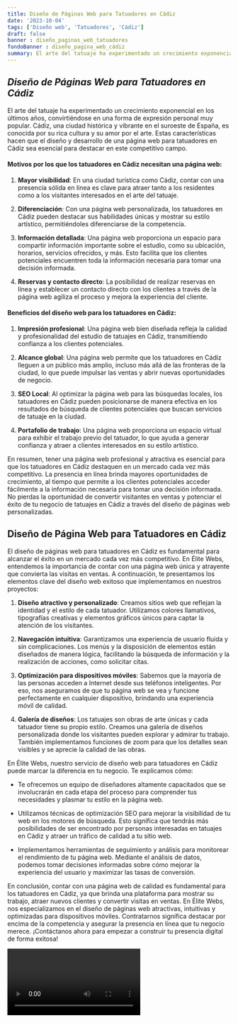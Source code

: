 ```yaml
---
title: Diseño de Páginas Web para Tatuadores en Cádiz
date: '2023-10-04'
tags: ['Diseño web', 'Tatuadores', 'Cádiz']
draft: false
banner : diseño_paginas_web_tatuadores
fondoBanner : diseño_pagina_web_cádiz
summary: El arte del tatuaje ha experimentado un crecimiento exponencial en los últimos años, convirtiéndose en una forma de expresión personal muy popular. Cádiz, una ciudad histórica y vibrante en el suroeste de España, es conocida por su rica cultura y su amor por el arte. Estas características hacen que el diseño y desarrollo de una página web para tatuadores en Cádiz sea esencial para destacar en este competitivo campo.
---
```


## *Diseño de Páginas Web para Tatuadores en Cádiz*

El arte del tatuaje ha experimentado un crecimiento exponencial en los últimos años, convirtiéndose en una forma de expresión personal muy popular. Cádiz, una ciudad histórica y vibrante en el suroeste de España, es conocida por su rica cultura y su amor por el arte. Estas características hacen que el diseño y desarrollo de una página web para tatuadores en Cádiz sea esencial para destacar en este competitivo campo.

#### Motivos por los que los tatuadores en Cádiz necesitan una página web:

1. **Mayor visibilidad**: En una ciudad turística como Cádiz, contar con una presencia sólida en línea es clave para atraer tanto a los residentes como a los visitantes interesados en el arte del tatuaje.

2. **Diferenciación**: Con una página web personalizada, los tatuadores en Cádiz pueden destacar sus habilidades únicas y mostrar su estilo artístico, permitiéndoles diferenciarse de la competencia.

3. **Información detallada**: Una página web proporciona un espacio para compartir información importante sobre el estudio, como su ubicación, horarios, servicios ofrecidos, y más. Esto facilita que los clientes potenciales encuentren toda la información necesaria para tomar una decisión informada.

4. **Reservas y contacto directo**: La posibilidad de realizar reservas en línea y establecer un contacto directo con los clientes a través de la página web agiliza el proceso y mejora la experiencia del cliente.

#### Beneficios del diseño web para los tatuadores en Cádiz:

1. **Impresión profesional**: Una página web bien diseñada refleja la calidad y profesionalidad del estudio de tatuajes en Cádiz, transmitiendo confianza a los clientes potenciales.

2. **Alcance global**: Una página web permite que los tatuadores en Cádiz lleguen a un público más amplio, incluso más allá de las fronteras de la ciudad, lo que puede impulsar las ventas y abrir nuevas oportunidades de negocio.

3. **SEO Local**: Al optimizar la página web para las búsquedas locales, los tatuadores en Cádiz pueden posicionarse de manera efectiva en los resultados de búsqueda de clientes potenciales que buscan servicios de tatuaje en la ciudad.

4. **Portafolio de trabajo**: Una página web proporciona un espacio virtual para exhibir el trabajo previo del tatuador, lo que ayuda a generar confianza y atraer a clientes interesados en su estilo artístico.

En resumen, tener una página web profesional y atractiva es esencial para que los tatuadores en Cádiz destaquen en un mercado cada vez más competitivo. La presencia en línea brinda mayores oportunidades de crecimiento, al tiempo que permite a los clientes potenciales acceder fácilmente a la información necesaria para tomar una decisión informada. No pierdas la oportunidad de convertir visitantes en ventas y potenciar el éxito de tu negocio de tatuajes en Cádiz a través del diseño de páginas web personalizadas.

<GifSeo />

<Cta />

## Diseño de Página Web para Tatuadores en Cádiz

El diseño de páginas web para tatuadores en Cádiz es fundamental para alcanzar el éxito en un mercado cada vez más competitivo. En Élite Webs, entendemos la importancia de contar con una página web única y atrayente que convierta las visitas en ventas. A continuación, te presentamos los elementos clave del diseño web exitoso que implementamos en nuestros proyectos:

1. **Diseño atractivo y personalizado**: Creamos sitios web que reflejan la identidad y el estilo de cada tatuador. Utilizamos colores llamativos, tipografías creativas y elementos gráficos únicos para captar la atención de los visitantes.

2. **Navegación intuitiva**: Garantizamos una experiencia de usuario fluida y sin complicaciones. Los menús y la disposición de elementos están diseñados de manera lógica, facilitando la búsqueda de información y la realización de acciones, como solicitar citas.

3. **Optimización para dispositivos móviles**: Sabemos que la mayoría de las personas acceden a Internet desde sus teléfonos inteligentes. Por eso, nos aseguramos de que tu página web se vea y funcione perfectamente en cualquier dispositivo, brindando una experiencia móvil de calidad.

4. **Galería de diseños**: Los tatuajes son obras de arte únicas y cada tatuador tiene su propio estilo. Creamos una galería de diseños personalizada donde los visitantes pueden explorar y admirar tu trabajo. También implementamos funciones de zoom para que los detalles sean visibles y se aprecie la calidad de las obras.

En Élite Webs, nuestro servicio de diseño web para tatuadores en Cádiz puede marcar la diferencia en tu negocio. Te explicamos cómo:

- Te ofrecemos un equipo de diseñadores altamente capacitados que se involucrarán en cada etapa del proceso para comprender tus necesidades y plasmar tu estilo en la página web.

- Utilizamos técnicas de optimización SEO para mejorar la visibilidad de tu web en los motores de búsqueda. Esto significa que tendrás más posibilidades de ser encontrado por personas interesadas en tatuajes en Cádiz y atraer un tráfico de calidad a tu sitio web.

- Implementamos herramientas de seguimiento y análisis para monitorear el rendimiento de tu página web. Mediante el análisis de datos, podemos tomar decisiones informadas sobre cómo mejorar la experiencia del usuario y maximizar las tasas de conversión.

En conclusión, contar con una página web de calidad es fundamental para los tatuadores en Cádiz, ya que brinda una plataforma para mostrar su trabajo, atraer nuevos clientes y convertir visitas en ventas. En Élite Webs, nos especializamos en el diseño de páginas web atractivas, intuitivas y optimizadas para dispositivos móviles. Contratarnos significa destacar por encima de la competencia y asegurar la presencia en línea que tu negocio merece. ¡Contáctanos ahora para empezar a construir tu presencia digital de forma exitosa!

<Video />

<CtaBot job='Tatuadores' city='Cádiz'/>

<Gmaps query='Cádiz+españa+maps' />